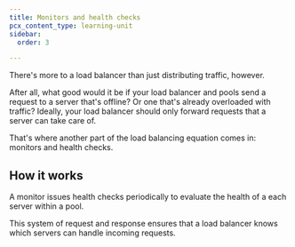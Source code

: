```yaml
---
title: Monitors and health checks
pcx_content_type: learning-unit
sidebar:
  order: 3

---
```



There's more to a load balancer than just distributing traffic, however.

After all, what good would it be if your load balancer and pools send a request to a server that's offline? Or one that's already overloaded with traffic? Ideally, your load balancer should only forward requests that a server can take care of.

That's where another part of the load balancing equation comes in: monitors and health checks.

<Render file="health-check-diagram" product="load-balancing" />

## How it works

A monitor issues health checks periodically to evaluate the health of a each server within a pool.

<GlossaryDefinition term="health check" />

This system of request and response ensures that a load balancer knows which servers can handle incoming requests.
